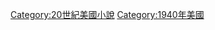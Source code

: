 {{Year by category
|m=1
|c=9
|d=4
|y=0
|cat=美國小說
|sortkey=小說
|parent=
|subcat=1940年小說
}}

[[Category:20世紀美國小說|Category:20世紀美國小說]]
[[Category:1940年美國|Category:1940年美國]]